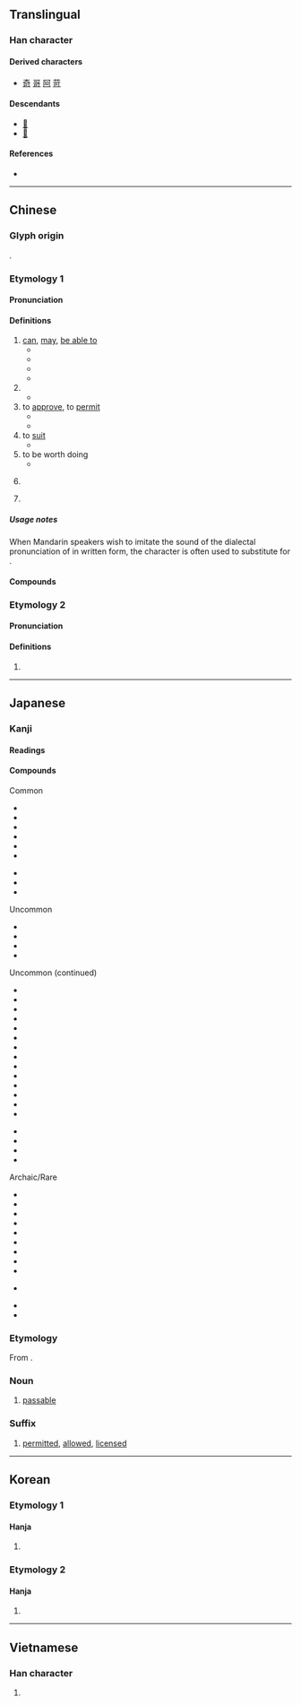 {{also|句}}
{{character info/new}}
{{character info/new|🉑}}
==Translingual==
{{stroke order|stroke=5}}
{{stroke order|type=animate}}

===Han character===
{{Han char|rn=30|rad=口|as=02|sn=5|four=10620|canj=MNR|ids=⿹丁口}}

====Derived characters====
* [[奇]] [[哥]] [[阿]] [[苛]]

====Descendants====
* [[𛀙]]
* [[𛀚]]

====References====
* {{Han ref|kx=0172.120|dkj=03245|dj=0383.070|hdz=10567.070|uh=53EF|ud=21487|bh=A569|bd=42345}}

----

==Chinese==
{{zh-forms}}

===Glyph origin===
{{Han etyl}}
{{Han compound|口|丂|c1=s|c2=p|ls=psc}}.

===Etymology 1===
{{rfe|zh}}

====Pronunciation====
{{zh-pron
|m=kě
|m-s=
|c=ho2
|c-t=
|g=
|h=pfs=khó
|j=
|mb=kǒ̤ 
|md=kō̤
|mn=xm,zz,tw:khó/qz:khóⁿ/khóa
|mn_note=khó/khóⁿ - literary; khóa - vernacular
|mn-t=
|w=2khu
|x=
|mc=y
|oc=y
|ma=
|cat=v,suf,adv
}}

====Definitions====
{{zh-hanzi}}

# [[can]], [[may]], [[be able to]]
#* {{zh-l|可能|possibly}}
#* {{zh-l|可以|can}}
#* {{zh-x|這 袋子{zi} 可 盛 五十 公斤。|This bag '''can''' hold 50 kilos.}}
#* {{zh-x|他 沒有 家 可 住。|He had no place to live.}}
# {{n-g|Particle used for emphasis.}}
#* {{zh-x|我 可 不 太 知道。|I don't '''really''' know.}}
# to [[approve]], to [[permit]]
#* {{zh-l|許可|to permit, to allow}}
#* {{zh-l|認可|to approve}}
# to [[suit]]
#* {{zh-l|可心|satisfying}}
# to be worth doing
#* {{zh-x|展覽 的{dí}確 '''可''' 看。|The exhibition is really '''worth''' seeing.}}
# {{n-g|Prefix attached to verbs, expressing possibility and turning them into adjectives. Similar to the English suffix {{m|en|-able}}.}}
#: {{zh-x|可吃|edible}}
#: {{zh-x|可愛|lovely}}
#: {{zh-x|可憐|pitiful}}
# {{zh-abbrev|可是|but}}

=====Usage notes=====
When Mandarin speakers wish to imitate the sound of the dialectal pronunciation of {{lang|zh|可}} in  written form, the character {{zh-l|闊}} is often used to substitute for {{lang|zh|可}}. 
: {{zh-x|闊以|{{n-g|imitates the sound of {{zh-l|可以}} in dialectal Chinese}}}}
: {{zh-x|闊落|{{n-g|imitates the sound of {{zh-l|可樂}} in dialectal Chinese}}}}

====Compounds====
{{zh-der|一無可取|一蹴可幾|不卜可知|不可|不可一世|不可不|不可以|不可企及|不可偏廢|不可勝原|不可勝數|不可勝書|不可勝紀|不可勝言|不可勝計|不可勝記|不可及|不可名字|不可名狀|不可向邇|不可多得|不可得|不可思議|不可意|不可或缺|不可抗力|不可抗拒|不可捉摸|不可收拾|不可救藥|不可數|不可期|不可枚舉|不可測|不可為|不可狀|不可理喻|不可理解|不可當|不可知|不可知論|不可磨滅|不可終日|不可耐|不可能|不可言|不可言喻|不可言宣|不可諱言|不可踰越|不可開交|不可限量|不可靠|不小可|不置可否|乃可|乍可|乏善可陳|乖覺可喜|九原可作|也可|也未可知|人盡可夫|人言可畏|來者可追|依違兩可|依阿兩可|便可|俗不可耐|倚馬可待|僅可|光可鑑人|兩可|其情可憫|冬日可愛|刻可|前車可鑒|功不可沒|勢不可當|南山可移|印可|即可|只可|可不|可不好|可不是|可不道|可乘之機|可乘之隙|可也|可了不得|可事|可人|可人意|可人憎|可人憐|可什麼|可以|可任|可但|可作|可佩|可便|可信|可倫坡|可兀的|可兒|可冀|可則|可加|可厭|可厭相|可又來|可取|可口|可可|可可的|可否|可哀|可喜|可喜可賀|可喜娘|可嘆|可嘉|可圈可點|可堪|可塑性|可奈|可好|可嫌|可孕物質|可就|可巧|可待|可待因|可心|可念|可怕|可怖|可怪|可恃|可恥|可恨|可悲|可惜|可惡|可惱|可想而知|可意|可意人|可愛|可感|可慮|可憎|可憎娘|可憎才|可憐|可憐生|可憐蟲|可憐見|可操左券|可擦擦|可教性|可敦|可敬|可早|可是|可是來|可曾|可有可無|可望|可樂|可欲|可欽|可歌可泣|可歎|可正是|可氣|可溶性|可煞|可煞作怪|可燃性|可燃物|可甚麼|可畏|可疑|可看性|可矜|可知|可知是好|可知道|可磕擦|可磣|可笑|可罪|可耕地|可能|可能性|可著|可蘭經|可行|可見|可見一斑|可見度|可親|可覷|可觀|可言|可謂|可議|可讀性|可變性|可變資本|可貴|可賀|可賀敦|可身|可逆反應|可造之材|可週|可鄙|可離|可靠|可風|可飲水|可駭|可體|史可法|咄嗟可辦|和藹可親|唾手可取|唾手可得|嚴可均|均可|垂手可得|堅不可摧|堪可|夏日可畏|多可|大可|大可不必|大有可為|大有可觀|大雅可觀|天可憐見|天地可表|奇貨可居|妙不可言|孝行可嘉|孺子可教|安可|密不可分|富可敵國|寥寥可數|寧可|小可|尚可|尚可喜|尚有可為|屈指可數|岌岌可危|巧不可階|差可|張可久|形跡可疑|彰彰可據|後會可期|後生可畏|忍無可忍|志不可奪|志不可滿|怒不可抑|怒不可遏|急不可待|急不可耐|悲不可抑|情有可原|惟天可表|愚不可及|憨狀可掬|指日可待|摸棱兩可|摸稜兩可|敖不可長|斷乎不可|易可|時不可失|暗室可欺|有何不可|有例可援|有利可圖|有案可查|有案可稽|有機可乘|有隙可乘|未可厚非|未可限量|未嘗不可|未知可否|未置可否|核可|棄之可惜|楚楚可憐|樂不可支|樂不可極|樂不可言|模棱兩可|模稜兩可|機不可失|欲不可從|歷歷可數|歷歷可紀|歷歷可考|歷歷可見|歷歷可辨|比屋可封|沒可得|泰山可倚|洛可可|深不可測|清晰可見|渺不可測|渾可事|滿可以|潢潦可薦|炙手可熱|無利可圖|無勢可乘|無可不可|無可匹敵|無可厚非|無可否認|無可奈何|無可奉告|無可如何|無可救藥|無可比擬|無可比象|無可置疑|無可置辯|無可諱言|無可非議|無家可奔|無家可歸|無懈可擊|無技可施|無機可乘|無法可施|無瑕可擊|無藥可救|無計可施|無計可生|無話可說|無跡可尋|無路可走|無隙可乘|然然可可|牢不可拔|牢不可破|特利可得|猛可|猛可裡|猶可|獻可替否|獻替可否|班班可考|痊可|百事可樂|盡可|盡可能|省可|省可裡|磣可可|萬不可失|萬萬不可|秀色可餐|窅不可測|立可白|笑容可掬|粲然可觀|精神可嘉|纔可|缺一不可|罪不可赦|罪無可逭|羅可可式|美味可口|義行可風|耐可|能可|臭不可當|臭不可聞|舉手可采|良醞可戀|莫可名狀|莫可奈何|落可便|藐不可測|藹然可親|裁可|西洛可風|觸手可及|許可|許可證|誠可格天|認可|豈可|貴不可言|迪斯可|進可替不|進可替否|遙不可及|遙不可期|適可而止|還可以|銳不可當|銳未可當|錢可使鬼|錢可通神|門可張羅|門可羅雀|閒可|難能可貴|非同小可|面目可憎|頗可|頗為可觀|餘勇可賈|馬可|馬可福音|高不可攀|高不可登|高可摩天|髮光可鑑|可可西里}}

===Etymology 2===

====Pronunciation====
{{zh-pron
|m=kè
|c=hak1
|cat=
}}

====Definitions====
{{zh-hanzi}}

# {{zh-only|可汗}}

{{zh-cat|Elementary}}

----

==Japanese==

===Kanji===
{{ja-kanji|grade=5|rs=口02}}

====Readings====
{{ja-readings
|goon=か
|kanon=か
|on=こく
|kun=よ-い, べ-し, ばかり
}}

====Compounds====
{{der-top3|Compounds of 可}}
Common
* {{m|ja|可否|tr=kahi}}
* {{m|ja|可決|tr=kaketsu}}
* {{m|ja|可也|tr=kanari}}
* {{m|ja|可能|tr=kanō}}
* {{m|ja|可愛い|tr=kawaii}}
* {{m|ja|可哀相|tr=kawaisō}}

* {{m|ja|不可|tr=fuka}}
* {{m|ja|許可|tr=kyoka}}
* {{m|ja|認可|tr=ninka}}

Uncommon
* {{m|ja|可き|tr=beki}}
* {{m|ja|可とする|tr=katosuru}}
* {{m|ja|可分|tr=kabun}}
* {{m|ja|可聴|tr=kachō}}

{{der-mid3}}
Uncommon (continued)
* {{m|ja|可動|tr=kadō}}
* {{m|ja|可読|tr=kadoku}}
* {{m|ja|可逆|tr=kagyaku}}
* {{m|ja|可変|tr=kahen}}
* {{m|ja|可燃|tr=kanen}}
* {{m|ja|可憐|tr=karen}}
* {{m|ja|可算|tr=kasan}}
* {{m|ja|可視|tr=kashi}}
* {{m|ja|可塑|tr=kaso}}
* {{m|ja|可溶|tr=kayō}}
* {{m|ja|加圧性|tr=kaatsusei}}
* {{m|ja|可換環|tr=kakankan}}
* {{m|ja|可換群|tr=kakangun}}
* {{m|ja|可処分|tr=kashobun}}

* {{m|ja|印可|tr=inka}}
* {{m|ja|半可|tr=hanka}}
* {{m|ja|裁可|tr=saika}}
* {{m|ja|成る可く|tr=narubeku}}

{{der-mid3}}
Archaic/Rare
* {{m|ja|可い|tr=bei}}
* {{m|ja|可し|tr=beshi}}
* {{m|ja|可からず|tr=bekarazu}}
* {{m|ja|可くして|tr=bekushite}}
* {{m|ja|可惜|tr=atara}}
* {{m|ja|可成|tr=kanari}}
* {{m|ja|可祝|tr=kashiku}}
* {{m|ja|可撓|tr=katō}}
* {{m|ja|可用|tr=kayō}}

* {{m|ja|允可|tr=inka}}

* {{m|ja|可及的|tr=kakyūteki}}
* {{m|ja|可耕地|tr=kakōchi}}
{{der-bottom}}

===Etymology===
{{ja-kanjitab|か|yomi=o}}

From {{der|ja|ltc|-}} {{ltc-l|可}}.

===Noun===
{{ja-noun|か}}

# [[passable]]

===Suffix===
{{ja-pos|か|suffix}}

# [[permitted]], [[allowed]], [[licensed]]

----

==Korean==

===Etymology 1===

====Hanja====
{{ko-hanja/new|옳다|옳을|가}}
# {{defn|lang=ko|sort=口02}}

===Etymology 2===

====Hanja====
{{ko-hanja/new|오랑캐|극}}

# {{defn|lang=ko|sort=口02}}

----

==Vietnamese==

===Han character===
{{vi-hantu|[[khả]], [[khá]], [[tài]]|rs=口02}}

# {{defn|lang=vi|sort=口02}}